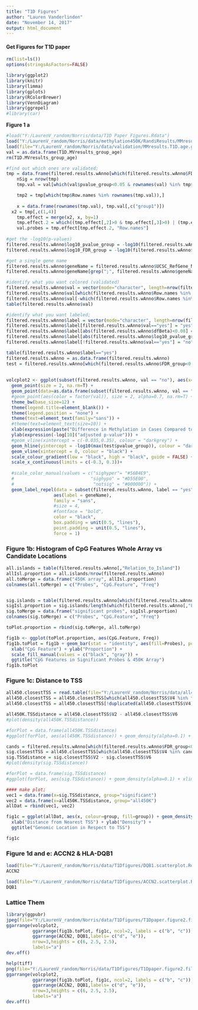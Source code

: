 ---
title: "T1D Figures"
author: "Lauren Vanderlinden"
date: "November 14, 2017"
output: html_document
---


#### Get Figures for T1D paper ####


```{r, echo=FALSE, warning=FALSE, message=FALSE}
rm(list=ls())
options(stringsAsFactors=FALSE)

library(ggplot2)
library(knitr)
library(limma)
library(gplots)
library(RColorBrewer)
library(VennDiagram)
library(ggrepel)
#library(car)
```


**Figure 1 a**

```{r, echo=FALSE }
#load("Y:/LaurenV_random/Norris/data/T1D Paper Figures.Rdata")
load("Y:/LaurenV_random/Norris/data/methylation450K/RandiResults/MMresults.T1D.group.age.noSNP.noX.noY.filtered.Rdata")
load(file="Y:/LaurenV_random/Norris/data/validation/MMresults.T1D.age.group.850lookup.Rdata")
val = as.data.frame(T1D.MVresults_group_age)
rm(T1D.MVresults_group_age)

#find out which ones are validated;
tmp = data.frame(filtered.results.wAnno[which(filtered.results.wAnno$FDR_group<0.05),])
	nSig = nrow(tmp)
	tmp.val = val[which(val$pvalue_group<0.05 & rownames(val) %in% tmp$Row.names),]

	tmp2 = tmp[which(tmp$Row.names %in% rownames(tmp.val)),]
	
	x = data.frame(rownames(tmp.val), tmp.val[,c("group1")])
  x2 = tmp[,c(1,4)]
	tmp.effect = merge(x2, x, by=1)
	tmp.effect.2 = which((tmp.effect[,2]>0 & tmp.effect[,3]>0) | (tmp.effect[,2]<0 & tmp.effect[,3]<0))
	val.probes = tmp.effect[tmp.effect.2, "Row.names"]
	
#get the -log10(p-values)
filtered.results.wAnno$log10_pvalue_group = -log10(filtered.results.wAnno$pvalue_group)
filtered.results.wAnno$log10_FDR_group = -log10(filtered.results.wAnno$FDR_group)

#get a single gene name
filtered.results.wAnno$geneName = filtered.results.wAnno$UCSC_RefGene_Name
filtered.results.wAnno$geneName[grep(";", filtered.results.wAnno$geneName, fixed=TRUE)] = sapply(strsplit(filtered.results.wAnno$geneName[grep(";", filtered.results.wAnno$geneName, fixed=TRUE)], split=";", fixed=TRUE), "[[", 1)

#identify what you want colored (validated)
filtered.results.wAnno$val = vector(mode="character", length=nrow(filtered.results.wAnno))
filtered.results.wAnno$val[which(filtered.results.wAnno$Row.names %in% val.probes)]="yes"
filtered.results.wAnno$val[-which(filtered.results.wAnno$Row.names %in% val.probes)]="no"
table(filtered.results.wAnno$val)

#identify what you want labeled;
filtered.results.wAnno$label = vector(mode="character", length=nrow(filtered.results.wAnno))
filtered.results.wAnno$label[filtered.results.wAnno$val=="yes"] = "yes"
filtered.results.wAnno$label[abs(filtered.results.wAnno$dfBeta)<0.08] = "no"
filtered.results.wAnno$label[abs(filtered.results.wAnno$log10_pvalue_group)>8] = "yes"
filtered.results.wAnno$label[!filtered.results.wAnno$val=="yes"] = "no"

table(filtered.results.wAnno$label=="yes")
filtered.results.wAnno = as.data.frame(filtered.results.wAnno)
test = filtered.results.wAnno[which(filtered.results.wAnno$FDR_group<0.05),]
            
            
volcplot2 <- ggplot(subset(filtered.results.wAnno, val == "no"), aes(x=dfBeta, y=log10_pvalue_group)) + 
  geom_point(size = 2, na.rm=T) +
  geom_point(data=as.data.frame(subset(filtered.results.wAnno, val == "yes")), aes(x=dfBeta, y=log10_pvalue_group), shape=1,fill=NA, color="blue", size=2) + 
  #geom_point(aes(color = factor(val)), size = 2, alpha=0.7, na.rm=T) +
  theme_bw(base_size=12) +
  theme(legend.title=element_blank()) +
  theme(legend.position = "none") +
  theme(text=element_text(family="sans")) + 
  #theme(text=element_text(size=10)) +
  xlab(expression(paste("Difference in Methylation in Cases Compared to Controls (", Delta, " Beta)", sep=""))) +
  ylab(expression(-log[10]("adjusted p-value"))) + 
  #geom_vline(xintercept = c(-0.035,0.35), colour = "darkgrey") +
  geom_hline(yintercept = -log10(max(test$pvalue_group)), colour = "darkgrey") + 
  geom_vline(xintercept = 0, colour = "black") + 
  scale_colour_gradient(low = "black", high = "black", guide = FALSE) +
  scale_x_continuous(limits = c(-0.3, 0.3))+
  
  #scale_color_manual(values = c("sighyper"= "#56B4E9",
  #                             "sighypo" = "#D55E00",
  #                              "notsig" = "#000000")) +
  geom_label_repel(data = subset(filtered.results.wAnno, label == "yes"),
                  aes(label = geneName),
                  family = "sans",
                  #size = 4,
                  #fontface = "bold",
                  color = "black",
                  box.padding = unit(0.5, "lines"),
                  point.padding = unit(0.5, "lines"),
                  force = 1)
```

### Figure 1b: Histogram of CpG Features Whole Array vs Candidate Locations

```{r, echo=FALSE, warning=FALSE, message=FALSE}

all.islands = table(filtered.results.wAnno[,"Relation_to_Island"])
allIsl.proportion = all.islands/nrow(filtered.results.wAnno)
all.toMerge = data.frame("450K array", allIsl.proportion)
colnames(all.toMerge) = c("Probes", "CpG.Feature", "Freq")


sig.islands = table(filtered.results.wAnno[which(filtered.results.wAnno[,"FDR_group"]<0.05&filtered.results.wAnno$val=="yes"),"Relation_to_Island"])
sigIsl.proportion = sig.islands/length(which(filtered.results.wAnno[,"FDR_group"]<0.05&filtered.results.wAnno$val=="yes"))
sig.toMerge = data.frame("significant probes", sigIsl.proportion)
colnames(sig.toMerge) = c("Probes", "CpG.Feature", "Freq")

toPlot.proportion = rbind(sig.toMerge, all.toMerge)


```

```{r, echo=FALSE, warning=FALSE, message=FALSE}
fig1b <- ggplot(toPlot.proportion, aes(CpG.Feature, Freq))
fig1b.toPlot = fig1b + geom_bar(stat = "identity", aes(fill=Probes), position="dodge") +
  xlab("CpG Feature") + ylab("Proportion") + 
  scale_fill_manual(values = c("black", "gray")) +
  ggtitle("CpG Features in Significant Probes & 450K Array")
fig1b.toPlot  
```

### Figure 1c: Distance to TSS 

```{r}

all450.closestTSS = read.table(file="Y:/LaurenV_random/Norris/data/all450K.closestTSS.edit.bed")
all450.closestTSS = all450.closestTSS[which(all450.closestTSS$V4 %in% filtered.results.wAnno$Row.names),]
all450.closestTSS = all450.closestTSS[!duplicated(all450.closestTSS$V4),]

all450K.TSSdistance = all450.closestTSS$V2 - all450.closestTSS$V6
#plot(density(all450K.TSSdistance))

#forPlot = data.frame(all450K.TSSdistance)
#ggplot(forPlot, aes(all450K.TSSdistance)) + geom_density(alpha=0.1) + xlim(-5000, 5000)

cands = filtered.results.wAnno[which(filtered.results.wAnno$FDR_group<0.05 & filtered.results.wAnno$val=="yes"), "Row.names"]
sig.closestTSS = all450.closestTSS[which(all450.closestTSS$V4 %in% cands),]
sig.TSSdistance = sig.closestTSS$V2 - sig.closestTSS$V6
#plot(density(sig.TSSdistance))

#forPlot = data.frame(sig.TSSdistance)
#ggplot(forPlot, aes(sig.TSSdistance)) + geom_density(alpha=0.1) + xlim(-5000, 5000)

#### make plot;
vec1 = data.frame(x=sig.TSSdistance, group="significant")
vec2 = data.frame(x=all450K.TSSdistance, group="all450K")
allDat = rbind(vec1, vec2)

fig1c = ggplot(allDat, aes(x, colour=group, fill=group)) + geom_density(alpha=0.1) + scale_color_manual(values=c("black", "gray"))+ xlim(-5000, 5000)+ scale_fill_manual(values=c("black", "gray")) +
  xlab("Distance from Nearest TSS") + ylab("Density") + 
  ggtitle("Genomic Location in Respect to TSS")

fig1c
```

### Figure 1d and e: ACCN2 & HLA-DQB1###
```{r}
load(file="Y:/LaurenV_random/Norris/data/T1Dfigures/DQB1.scatterplot.Rdata")
ACCN2

load(file="Y:/LaurenV_random/Norris/data/T1Dfigures/ACCN2.scatterplot.Rdata")
DQB1
```

### Lattice Them ###

```{r}
library(ggpubr)
jpeg(file="Y:/LaurenV_random/Norris/data/T1Dfigures/T1Dpaper.figure2.filteredResults.20180713.jpg", height=480*3, width=480*2)
ggarrange(volcplot2, 
          ggarrange(fig1b.toPlot, fig1c, ncol=2, labels = c("b", "c")), 
          ggarrange(ACCN2, DQB1,labels= c("d", "e")),
          nrow=3,heights = c(6, 2.5, 2.5),
          labels="a")
dev.off()

help(tiff)
png(file="Y:/LaurenV_random/Norris/data/T1Dfigures/T1Dpaper.figure2.filteredResults.20180713.tiff",height=480*3, width=480*2)
ggarrange(volcplot2, 
          ggarrange(fig1b.toPlot, fig1c, ncol=2, labels = c("b", "c")), 
          ggarrange(ACCN2, DQB1,labels= c("d", "e")),
          nrow=3,heights = c(6, 2.5, 2.5),
          labels="a")
dev.off()
```




